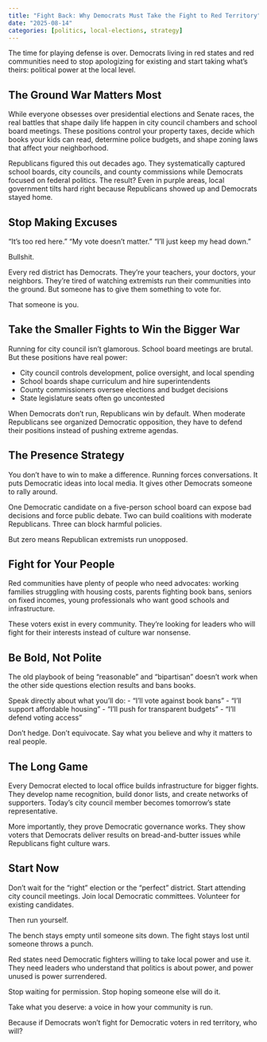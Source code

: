 ```yaml
---
title: "Fight Back: Why Democrats Must Take the Fight to Red Territory"
date: "2025-08-14"
categories: [politics, local-elections, strategy]
---
```


The time for playing defense is over. Democrats living in red states and red communities need to stop apologizing for existing and start taking what's theirs: political power at the local level.

## The Ground War Matters Most

While everyone obsesses over presidential elections and Senate races, the real battles that shape daily life happen in city council chambers and school board meetings. These positions control your property taxes, decide which books your kids can read, determine police budgets, and shape zoning laws that affect your neighborhood.

Republicans figured this out decades ago. They systematically captured school boards, city councils, and county commissions while Democrats focused on federal politics. The result? Even in purple areas, local government tilts hard right because Republicans showed up and Democrats stayed home.

## Stop Making Excuses

"It's too red here." "My vote doesn't matter." "I'll just keep my head down."

Bullshit.

Every red district has Democrats. They're your teachers, your doctors, your neighbors. They're tired of watching extremists run their communities into the ground. But someone has to give them something to vote for.

That someone is you.

## Take the Smaller Fights to Win the Bigger War

Running for city council isn't glamorous. School board meetings are brutal. But these positions have real power:

- City council controls development, police oversight, and local spending
- School boards shape curriculum and hire superintendents
- County commissioners oversee elections and budget decisions
- State legislature seats often go uncontested

When Democrats don't run, Republicans win by default. When moderate Republicans see organized Democratic opposition, they have to defend their positions instead of pushing extreme agendas.

## The Presence Strategy

You don't have to win to make a difference. Running forces conversations. It puts Democratic ideas into local media. It gives other Democrats someone to rally around.

One Democratic candidate on a five-person school board can expose bad decisions and force public debate. Two can build coalitions with moderate Republicans. Three can block harmful policies.

But zero means Republican extremists run unopposed.

## Fight for Your People

Red communities have plenty of people who need advocates: working families struggling with housing costs, parents fighting book bans, seniors on fixed incomes, young professionals who want good schools and infrastructure.

These voters exist in every community. They're looking for leaders who will fight for their interests instead of culture war nonsense.

## Be Bold, Not Polite

The old playbook of being "reasonable" and "bipartisan" doesn't work when the other side questions election results and bans books. 

Speak directly about what you'll do:
- "I'll vote against book bans"
- "I'll support affordable housing"
- "I'll push for transparent budgets"
- "I'll defend voting access"

Don't hedge. Don't equivocate. Say what you believe and why it matters to real people.

## The Long Game

Every Democrat elected to local office builds infrastructure for bigger fights. They develop name recognition, build donor lists, and create networks of supporters. Today's city council member becomes tomorrow's state representative.

More importantly, they prove Democratic governance works. They show voters that Democrats deliver results on bread-and-butter issues while Republicans fight culture wars.

## Start Now

Don't wait for the "right" election or the "perfect" district. Start attending city council meetings. Join local Democratic committees. Volunteer for existing candidates.

Then run yourself.

The bench stays empty until someone sits down. The fight stays lost until someone throws a punch.

Red states need Democratic fighters willing to take local power and use it. They need leaders who understand that politics is about power, and power unused is power surrendered.

Stop waiting for permission. Stop hoping someone else will do it. 

Take what you deserve: a voice in how your community is run.

Because if Democrats won't fight for Democratic voters in red territory, who will?